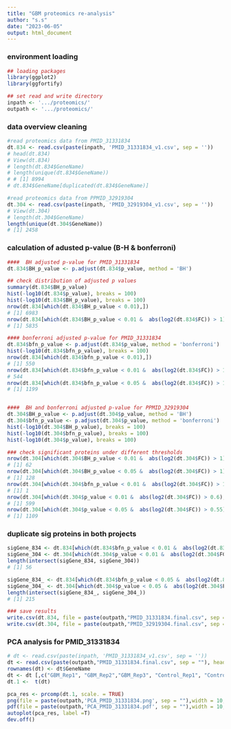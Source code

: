 ```yaml
---
title: "GBM proteomics re-analysis"
author: "s.s"
date: "2023-06-05"
output: html_document
---
```

### environment loading
```r
## loading packages
library(ggplot2)
library(ggfortify)

## set read and write directory
inpath <- '.../proteomics/'
outpath <- '.../proteomics/'

```
### data overview cleaning
```r
#read proteomics data from PMID_31331834
dt.834 <- read.csv(paste(inpath, 'PMID_31331834_v1.csv', sep = ''))
# head(dt.834)
# View(dt.834)
# length(dt.834$GeneName)
# length(unique(dt.834$GeneName))
# # [1] 8994
# dt.834$GeneName[duplicated(dt.834$GeneName)]

#read proteomics data from PPMID_32919304
dt.304 <- read.csv(paste(inpath, 'PMID_32919304_v1.csv', sep = ''))
# View(dt.304)
# length(dt.304$GeneName)
length(unique(dt.304$GeneName))
# [1] 2458

```

### calculation of adusted p-value (B-H & bonferroni)
```r
####  BH adjusted p-value for PMID_31331834
dt.834$BH_p_value <- p.adjust(dt.834$p_value, method = 'BH')

## check distribution of adjusted p values
summary(dt.834$BH_p_value)
hist(-log10(dt.834$p_value), breaks = 100)
hist(-log10(dt.834$BH_p_value), breaks = 100)
nrow(dt.834[which(dt.834$BH_p_value < 0.01),])
# [1] 6983
nrow(dt.834[which(dt.834$BH_p_value < 0.01 &  abs(log2(dt.834$FC)) > 1),])
# [1] 5835

#### bonferroni adjusted p-value for PMID_31331834
dt.834$bfn_p_value <- p.adjust(dt.834$p_value, method = 'bonferroni')
hist(-log10(dt.834$bfn_p_value), breaks = 100)
nrow(dt.834[which(dt.834$bfn_p_value < 0.01),])
# [1] 550
nrow(dt.834[which(dt.834$bfn_p_value < 0.01 &  abs(log2(dt.834$FC)) > 1),])
# 544
nrow(dt.834[which(dt.834$bfn_p_value < 0.05 &  abs(log2(dt.834$FC)) > 1),])
# [1] 1199


####  BH and bonferroni adjusted p-value for PPMID_32919304
dt.304$BH_p_value <- p.adjust(dt.304$p_value, method = 'BH')
dt.304$bfn_p_value <- p.adjust(dt.304$p_value, method = 'bonferroni')
hist(-log10(dt.304$BH_p_value), breaks = 100)
hist(-log10(dt.304$bfn_p_value), breaks = 100)
hist(-log10(dt.304$p_value), breaks = 100)

### check significant proteins under different thresholds
nrow(dt.304[which(dt.304$BH_p_value < 0.01 &  abs(log2(dt.304$FC)) > 1),])
# [1] 62
nrow(dt.304[which(dt.304$BH_p_value < 0.05 &  abs(log2(dt.304$FC)) > 1),])
# [1] 128
nrow(dt.304[which(dt.304$bfn_p_value < 0.01 &  abs(log2(dt.304$FC)) > 1),])
# [1] 1
nrow(dt.304[which(dt.304$p_value < 0.01 &  abs(log2(dt.304$FC)) > 0.6),])
# [1] 599
nrow(dt.304[which(dt.304$p_value < 0.05 &  abs(log2(dt.304$FC)) > 0.55),])
# [1] 1109


```

### duplicate sig proteins in both projects
```r
sigGene_834 <- dt.834[which(dt.834$bfn_p_value < 0.01 &  abs(log2(dt.834$FC)) > 1),"GeneName"]
sigGene_304 <- dt.304[which(dt.304$p_value < 0.01 &  abs(log2(dt.304$FC)) > 0.6), "GeneName"]
length(intersect(sigGene_834, sigGene_304))
# [1] 56

sigGene_834_ <- dt.834[which(dt.834$bfn_p_value < 0.05 &  abs(log2(dt.834$FC)) > 1),"GeneName"]
sigGene_304_ <- dt.304[which(dt.304$p_value < 0.05 &  abs(log2(dt.304$FC)) > 0.55), "GeneName"]
length(intersect(sigGene_834_, sigGene_304_))
# [1] 215

### save results
write.csv(dt.834, file = paste(outpath,"PMID_31331834.final.csv", sep = ""))
write.csv(dt.304, file = paste(outpath,"PMID_32919304.final.csv", sep = ""))

```


### PCA analysis for PMID_31331834
```r
# dt <- read.csv(paste(inpath, 'PMID_31331834_v1.csv', sep = ''))
dt <- read.csv(paste(outpath,"PMID_31331834.final.csv", sep = ""), header = T)
rownames(dt) <- dt$GeneName
dt <- dt [,c("GBM_Rep1", "GBM_Rep2","GBM_Rep3", "Control_Rep1", "Control_Rep2", "Control_Rep.3")]
dt.1 <-  t(dt)

pca_res <- prcomp(dt.1, scale. = TRUE)
png(file = paste(outpath,'PCA_PMID_31331834.png', sep = ""),width = 10, height =8, units = "in", res = 300)
pdf(file = paste(outpath,'PCA_PMID_31331834.pdf', sep = ""),width = 10, height =8)
autoplot(pca_res, label =T)
dev.off()

```








